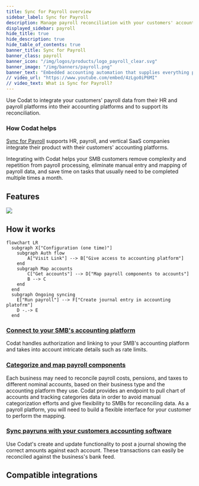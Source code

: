 ```yaml
---
title: Sync for Payroll overview
sidebar_label: Sync for Payroll
description: Manage payroll reconciliation with your customers' accounting platform
displayed_sidebar: payroll
hide_title: true
hide_description: true
hide_table_of_contents: true
banner_title: Sync for Payroll
banner_class: payroll
banner_icon: "/img/logos/products/logo_payroll_clear.svg"
banner_image: "/img/banners/payroll.png"
banner_text: "Embedded accounting automation that supplies everything payroll providers need to deliver high-quality accounting integrations for customers, fast."
// video_url: "https://www.youtube.com/embed/4zLgo0iP6MI"
// video_text: What is Sync for Payroll?
---
```



Use Codat to integrate your customers' payroll data from their HR and payroll platforms into their accounting platforms and to support its reconciliation.

### How Codat helps

[Sync for Payroll](/sync-for-payroll-api) supports HR, payroll, and vertical SaaS companies integrate their product with their customers' accounting platforms. 

Integrating with Codat helps your SMB customers remove complexity and repetition from payroll processing, eliminate manual entry and mapping of payroll data, and save time on tasks that usually need to be completed multiple times a month. 

## Features

![](/img/use-cases/summary-pages/payroll.png)

## How it works

```mermaid
flowchart LR
  subgraph X["Configuration (one time)"]
    subgraph Auth flow
        A["Visit Link"] --> B["Give access to accounting platform"]
    end
    subgraph Map accounts
        C["Get accounts"] --> D["Map payroll components to accounts"]
        B --> C
    end
  end
  subgraph Ongoing syncing
    E["Run payroll"] --> F["Create journal entry in accounting platofrm"]
    D -.-> E
  end
```

### [Connect to your SMB's accounting platform](/auth-flow/overview)

Codat handles authorization and linking to your SMB's accounting platform and takes into account intricate details such as rate limits.

### [Categorize and map payroll components](mapping)

Each business may need to reconcile payroll costs, pensions, and taxes to different nominal accounts, based on their business type and the accounting platform they use. Codat provides an endpoint to pull chart of accounts and tracking categories data in order to avoid manual categorization efforts and give flexibility to SMBs for reconciling data. As a payroll platform, you will need to build a flexible interface for your customer to perform the mapping.  

### [Sync payruns with your customers accounting software](sync-payroll)

Use Codat's create and update functionality to post a journal showing the correct amounts against each account. These transactions can easily be reconciled against the business's bank feed.
## Compatible integrations

<br />

<IntegrationsList integrations={payrollIntegrations} />